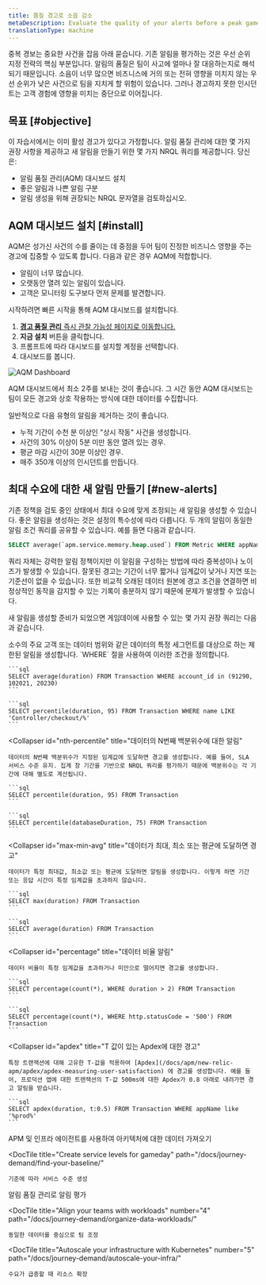 ```yaml
---
title: 품질 경고로 소음 감소
metaDescription: Evaluate the quality of your alerts before a peak gameday event by installing the alert quality management dashboard.
translationType: machine
---
```



중복 경보는 중요한 사건을 잡음 아래 묻습니다. 기존 알림을 평가하는 것은 우선 순위 지정 전략의 핵심 부분입니다. 알림의 품질은 팀이 사고에 얼마나 잘 대응하는지로 해석되기 때문입니다. 소음이 너무 많으면 비즈니스에 거의 또는 전혀 영향을 미치지 않는 우선 순위가 낮은 사건으로 팀을 지치게 할 위험이 있습니다. 그러나 경고하지 못한 인시던트는 고객 경험에 영향을 미치는 중단으로 이어집니다.

## 목표 [#objective]

이 자습서에서는 이미 활성 경고가 있다고 가정합니다. 알림 품질 관리에 대한 몇 가지 권장 사항을 제공하고 새 알림을 만들기 위한 몇 가지 NRQL 쿼리를 제공합니다. 당신은:

* 알림 품질 관리(AQM) 대시보드 설치
* 좋은 알림과 나쁜 알림 구분
* 알림 생성을 위해 권장되는 NRQL 문자열을 검토하십시오.

## AQM 대시보드 설치 [#install]

AQM은 성가신 사건의 수를 줄이는 데 중점을 두어 팀이 진정한 비즈니스 영향을 주는 경고에 집중할 수 있도록 합니다. 다음과 같은 경우 AQM에 적합합니다.

* 알림이 너무 많습니다.
* 오랫동안 열려 있는 알림이 있습니다.
* 고객은 모니터링 도구보다 먼저 문제를 발견합니다.

시작하려면 빠른 시작을 통해 AQM 대시보드를 설치합니다.

1. [**경고 품질 관리** 즉시 관찰 가능성 페이지로 이동합니다.](https://newrelic.com/instant-observability/alert-quality-management)
2. **지금 설치** 버튼을 클릭합니다.
3. 프롬프트에 따라 대시보드를 설치할 계정을 선택합니다.
4. 대시보드를 봅니다.

<img
  title="AQM Dashboard"
  alt="AQM Dashboard"
  src={alertsAQMDashboard}
/>

AQM 대시보드에서 최소 2주를 보내는 것이 좋습니다. 그 시간 동안 AQM 대시보드는 팀이 모든 경고와 상호 작용하는 방식에 대한 데이터를 수집합니다.

일반적으로 다음 유형의 알림을 제거하는 것이 좋습니다.

* 누적 기간이 수천 분 이상인 "상시 작동" 사건을 생성합니다.
* 사건의 30% 이상이 5분 미만 동안 열려 있는 경우.
* 평균 마감 시간이 30분 이상인 경우.
* 매주 350개 이상의 인시던트를 만듭니다.

## 최대 수요에 대한 새 알림 만들기 [#new-alerts]

기존 정책을 검토 중인 상태에서 최대 수요에 맞게 조정되는 새 알림을 생성할 수 있습니다. 좋은 알림을 생성하는 것은 설정의 특수성에 따라 다릅니다. 두 개의 알림이 동일한 알림 조건 쿼리를 공유할 수 있습니다. 예를 들면 다음과 같습니다.

```sql
SELECT average(`apm.service.memory.heap.used`) FROM Metric WHERE appName = 'Inventory Service'
```

쿼리 자체는 강력한 알림 정책이지만 이 알림을 구성하는 방법에 따라 중복성이나 노이즈가 발생할 수 있습니다. 잘못된 경고는 기간이 너무 짧거나 임계값이 낮거나 지연 또는 기준선이 없을 수 있습니다. 또한 비교적 오래된 데이터 원본에 경고 조건을 연결하면 비정상적인 동작을 감지할 수 있는 기록이 충분하지 않기 때문에 문제가 발생할 수 있습니다.

새 알림을 생성할 준비가 되었으면 게임데이에 사용할 수 있는 몇 가지 권장 쿼리는 다음과 같습니다.

<CollapserGroup>
  <Collapser
    id="constrained-alerts"
    title="데이터의 특정 세그먼트에 대한 알림"
  >
    소수의 주요 고객 또는 데이터 범위와 같은 데이터의 특정 세그먼트를 대상으로 하는 제한된 알림을 생성합니다. `WHERE` 절을 사용하여 이러한 조건을 정의합니다.

    ```sql
    SELECT average(duration) FROM Transaction WHERE account_id in (91290, 102021, 20230)
    ```

    ```sql
    SELECT percentile(duration, 95) FROM Transaction WHERE name LIKE 'Controller/checkout/%'
    ```
  </Collapser>

  <Collapser
    id="nth-percentile"
    title="데이터의 N번째 백분위수에 대한 알림"
  >
    데이터의 N번째 백분위수가 지정된 임계값에 도달하면 경고를 생성합니다. 예를 들어, SLA 서비스 수준 유지. 집계 창 기간을 기반으로 NRQL 쿼리를 평가하기 때문에 백분위수는 각 기간에 대해 별도로 계산됩니다.

    ```sql
    SELECT percentile(duration, 95) FROM Transaction
    ```

    ```sql
    SELECT percentile(databaseDuration, 75) FROM Transaction
    ```
  </Collapser>

  <Collapser
    id="max-min-avg"
    title="데이터가 최대, 최소 또는 평균에 도달하면 경고"
  >
    데이터가 특정 최대값, 최소값 또는 평균에 도달하면 알림을 생성합니다. 이렇게 하면 기간 또는 응답 시간이 특정 임계값을 초과하지 않습니다.

    ```sql
    SELECT max(duration) FROM Transaction
    ```

    ```sql
    SELECT average(duration) FROM Transaction
    ```
  </Collapser>

  <Collapser
    id="percentage"
    title="데이터 비율 알림"
  >
    데이터 비율이 특정 임계값을 초과하거나 미만으로 떨어지면 경고를 생성합니다.

    ```sql
    SELECT percentage(count(*), WHERE duration > 2) FROM Transaction
    ```

    ```sql
    SELECT percentage(count(*), WHERE http.statusCode = '500') FROM Transaction
    ```
  </Collapser>

  <Collapser
    id="apdex"
    title="T 값이 있는 Apdex에 대한 경고"
  >
    특정 트랜잭션에 대해 고유한 T-값을 적용하여 [Apdex](/docs/apm/new-relic-apm/apdex/apdex-measuring-user-satisfaction) 에 경고를 생성합니다. 예를 들어, 프로덕션 앱에 대한 트랜잭션의 T-값 500ms에 대한 Apdex가 0.8 아래로 내려가면 경고 알림을 받습니다.

    ```sql
    SELECT apdex(duration, t:0.5) FROM Transaction WHERE appName like '%prod%'
    ```
  </Collapser>
</CollapserGroup>

<DocTiles numbered>
  <DocTile
    title="Get started"
    path="/docs/journey-demand/get-started"
  >
    APM 및 인프라 에이전트를 사용하여 아키텍처에 대한 데이터 가져오기
  </DocTile>

  <DocTile
    title="Create service levels for gameday"
    path="/docs/journey-demand/find-your-baseline/"
  >
    기준에 따라 서비스 수준 생성
  </DocTile>
</DocTiles>

<DocTiles>
  <DocTile
    title="Reduce noise with quality alerts"
    number="3"
    path="/docs/journey-demand/create-quality-alerts/"
    label={{text: "You are here", color: "orange"}}
  >
    알림 품질 관리로 알림 평가
  </DocTile>

  <DocTile
    title="Align your teams with workloads"
    number="4"
    path="/docs/journey-demand/organize-data-workloads/"
  >
    동일한 데이터를 중심으로 팀 조정
  </DocTile>

  <DocTile
    title="Autoscale your infrastructure with Kubernetes"
    number="5"
    path="/docs/journey-demand/autoscale-your-infra/"
  >
    수요가 급증할 때 리소스 확장
  </DocTile>
</DocTiles>